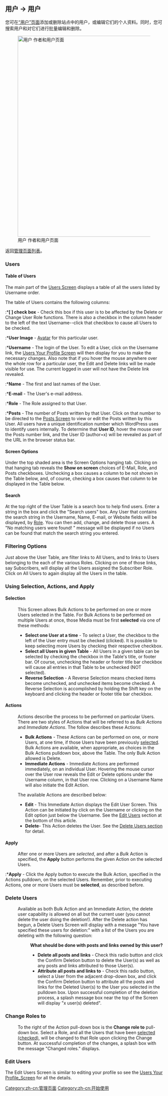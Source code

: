 {{Languages|
{{en|Users Screen}}
{{ja|Users Authors and Users SubPanel}}
{{pt-br|Sub-Painel Usuários}}
{{zh-cn|用户页面}}
}}

==用户 &rarr; 用户==

您可在[[zh-cn:用户页面|“用户”页面]]添加或删除站点中的用户，或编辑它们的个人资料。同时，您可搜索用户和对它们进行批量编辑和删除。

[[Image:authandusers.png|640px|right|用户 作者和用户页面]]


返回[[zh-cn:管理页面|管理页面列表]]。


===Users===

====Table of Users==== 
The main part of the [[Users_Screen|Users Screen]] displays a table of all the users listed by Username order.  

The table of Users contains the following columns:

:*'''[ ] check box''' - Check this box if this user is to be affected by the Delete or Change User Role functions.  There is also a checkbox in the column header to the left of the text Username--click that checkbox to cause all Users to be checked.
:*'''User Image''' - [[Settings_Discussion_Screen#Avatars|Avatar]] for this particular user. 
:*'''Username''' - The login of the User.  To edit a User, click on the Username link, the [[Users_Your_Profile_Screen|Users Your Profile Screen]] will then display for you to make the necessary changes.  Also note that if you hover the mouse anywhere over the whole row for a particular user, the Edit and Delete links will be made visible for use.  The current logged in user will not have the Delete link revealed.
:*'''Name''' - The first and last names of the User.
:*'''E-mail''' - The User's e-mail address.
:*'''Role''' - The Role assigned to that User.
:*'''Posts''' - The number of Posts written by that User. Click on that number to be directed to the [[Posts Screen]] to view or edit the Posts written by this User.  All users have a unique identification number which WordPress uses to identify users internally.  To determine that '''User ID''', hover the mouse over the Posts number link, and the User ID (author=x) will be revealed as part of the URL in the browser status bar.

====Screen Options==== 
Under the top shaded area is the Screen Options hanging tab.  Clicking on that hanging tab reveals the '''Show on screen''' choices of E-Mail, Role, and Posts checkboxes.  Unchecking a box causes a column to be not shown in the Table below, and, of course, checking a box causes that column to be displayed in the Table below.

====Search====
At the top right of the User Table is a search box to help find users.  Enter a string in the box and click the "Search users" box.  Any User that contains the search string in the Username, Name, E-mail, or Website fields will be displayed, by [[Roles and Capabilities|Role]].  You can then add, change, and delete those users.  A "No matching users were found! " message will be displayed if no Users can be found that match the search string you entered.

===Filtering Options===
Just above the User Table, are filter links to All Users, and to links to Users belonging to the each of the various Roles.  Clicking on one of those links, say Subscribers, will display all the Users assigned the Subscriber Role.  Click on All Users to again display all the Users in the table.

===Using Selection, Actions, and Apply===
====Selection====
:This Screen allows Bulk Actions to be performed on one or more Users selected in the Table.  For Bulk Actions to be performed on multiple Users at once, those Media must be first '''selected''' via one of these methods:
:*'''Select one User at a time''' - To select a User, the checkbox to the left of the User entry must be checked (clicked).  It is possible to keep selecting more Users by checking their respective checkbox.
:*'''Select all Users in given Table''' - All Users in a given table can be selected by checking the checkbox in the Table's title, or footer bar.  Of course, unchecking the header or footer title bar checkbox will cause all entries in that Table to be unchecked (NOT selected). 
:*'''Reverse Selection''' - A Reverse Selection means checked items become unchecked, and unchecked items become checked. A Reverse Selection is accomplished by holding the Shift key on the keyboard and clicking the header or footer title bar checkbox.

====Actions====
:Actions describe the process to be performed on particular Users.  There are two styles of Actions that will be referred to as ''Bulk Actions'' and ''Immediate Actions''.  The follow describes these Actions:
:*'''Bulk Actions''' - These Actions can be performed on one, or more Users, at one time, if those Users have been previously [[#Selection|selected]]. Bulk Actions are available, when appropriate, as choices in the Bulk Actions pulldown box, above the Table.  The only Bulk Action allowed is Delete.   
:*'''Immediate Actions''' - Immediate Actions are performed immediately, on an individual User.  Hovering the mouse cursor over the User row reveals the Edit or Delete options under the Username column, in that User row.  Clicking on a Username Name will also initiate the Edit Action.

:The available Actions are described below: 
:*'''Edit''' - This Immediate Action displays the Edit User Screen.  This Action can be initiated by click on the Username or clicking on the Edit option just below the Username.  See the [[#Edit Users|Edit Users]] section at the bottom of this article. 
:*'''Delete'''- This Action deletes the User.  See the [[#Delete Users|Delete Users section]] for detail.

====Apply====
:After one or more Users are ''selected'', and after a ''Bulk'' Action is specified, the '''Apply''' button performs the given Action on the selected Users.

:*'''Apply''' - Click the Apply button to execute the Bulk Action, specified in the Actions pulldown, on the selected Users.  Remember, prior to executing Actions, one or more Users must be '''selected''', as described before.

===Delete Users===
:Available as both Bulk Action and an Immediate Action, the delete user capability is allowed on all but the current user (you cannot delete the user doing the deletion!).  After the Delete action has begun, a Delete Users Screen will display with a message "You have specified these users for deletion:" with a list of the Users you are deleting with the following question:
:: '''What should be done with posts and links owned by this user?'''
::* '''Delete all posts and links''' - Check this radio button and click the Confirm Deletion button to delete the User(s) as well as any posts and links attributed to those User(s). 
::* '''Attribute all posts and links to''' - Check this radio button, select a User from the adjacent drop-down box, and click the Confirm Deletion button to attribute all the posts and links for the Deleted User(s) to the User you selected in the pulldown box.   Upon successful completion of the deletion process, a splash message box near the top of the Screen will display "x user(s) deleted". 

===Change Roles to===
:To the right of the Action pull-down box is the  '''Change role to''' pull-down box.  Select a Role, and all the Users that have been [[#Selection|selected (checked)]], will be changed to that Role upon clicking the Change button. At successful completion of the changes, a splash box with the message "Changed roles." displays.

===Edit Users===
The Edit Users Screen is similar to editing your profile so see the [[Users Your Profile_Screen]] for all the details.

{{zh-cn:管理页面页脚}}

[[Category:zh-cn:管理页面]]
[[Category:zh-cn:开始使用]]

{{zh-cn:Stub}}